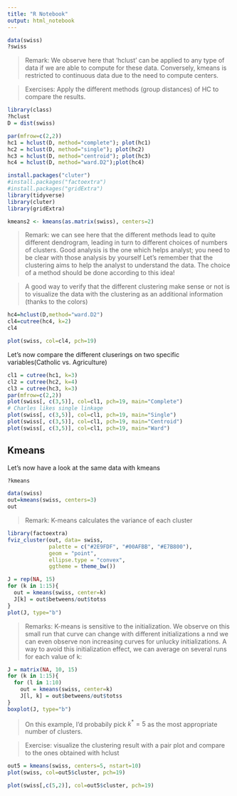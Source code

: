 ```yaml
---
title: "R Notebook"
output: html_notebook
---
```


```r
data(swiss)
?swiss

```
> Remark: We observe here that 'hclust' can be applied to any type of data if we are able to compute for these data. Conversely, kmeans is restricted to continuous data due to the need to compute centers.

> Exercises: Apply the different methods (group distances) of HC to compare the results.

```r
library(class)
?hclust
D = dist(swiss)

par(mfrow=c(2,2))
hc1 = hclust(D, method="complete"); plot(hc1)
hc2 = hclust(D, method="single"); plot(hc2)
hc3 = hclust(D, method="centroid"); plot(hc3)
hc4 = hclust(D, method="ward.D2");plot(hc4)
```

```r
install.packages("cluter")
#install.packages("factoextra")
#install.packages("gridExtra")
library(tidyverse)
library(cluter)
library(gridExtra)
```
```r
kmeans2 <- kmeans(as.matrix(swiss), centers=2)
```


> Remark: we can see here that the different methods lead to quite different dendrogram, leading in turn to different choices of numbers of clusters.
> Good analysis is the one which helps analyst; you need to be clear with those analysis by yourself
> Let's remember that the clustering aims to help the analyst to understand the data. The choice of a method should be done according to this idea!

> A good way to verify that the different clustering make sense or not is to visualize the data with the clustering as an additional information (thanks to the colors)

```r
hc4=hclust(D,method="ward.D2")
cl4=cutree(hc4, k=2)
cl4
```
```r
plot(swiss, col=cl4, pch=19)

```

Let's now compare the different cluserings on two specific variables(Catholic vs. Agriculture)

```r
cl1 = cutree(hc1, k=3)
cl2 = cutree(hc2, k=4)
cl3 = cutree(hc3, k=3)
par(mfrow=c(2,2))
plot(swiss[, c(3,5)], col=cl1, pch=19, main="Complete")
# Charles likes single linkage
plot(swiss[, c(3,5)], col=cl1, pch=19, main="Single")
plot(swiss[, c(3,5)], col=cl1, pch=19, main="Centroid")
plot(swiss[, c(3,5)], col=cl1, pch=19, main="Ward")
```

## Kmeans
Let's now have a look at the same data with kmeans
```r
?kmeans
```

```r
data(swiss)
out=kmeans(swiss, centers=3)
out
```
> Remark: K-means calculates the variance of each cluster

```r
library(factoextra)
fviz_cluster(out, data= swiss, 
             palette = c("#2E9FDF", "#00AFBB", "#E7B800"), 
             geom = "point",
             ellipse.type = "convex", 
             ggtheme = theme_bw())
```

```r
J = rep(NA, 15)
for (k in 1:15){
  out = kmeans(swiss, center=k)
  J[k] = out$betweens/out$totss
}
plot(J, type="b")
```

> Remarks: K-means is sensitive to the initialization. We observe on this small run that curve can change with different initializations a nnd we can even observe non increasing curves for unlucky initializations. A way to avoid this initialization effect, we can average on several runs for each value of k: 

```r
J = matrix(NA, 10, 15)
for (k in 1:15){
  for (l in 1:10)
    out = kmeans(swiss, center=k)
    J[l, k] = out$betweens/out$totss
}
boxplot(J, type="b")
```
> On this example, I'd probabily pick $k^*=5$ as the most appropriate number of clusters.

> Exercise: visualize the clustering result with a pair plot and compare to the ones obtained with hclust

```r
out5 = kmeans(swiss, centers=5, nstart=10)
plot(swiss, col=out5$cluster, pch=19)
```

```r
plot(swiss[,c(5,2)], col=out5$cluster, pch=19)
```

